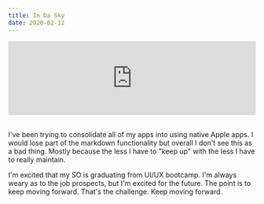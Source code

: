 ```yaml
---
title: In Da Sky
date: 2020-02-12
---
```


<iframe allow="autoplay *; encrypted-media *;" frameborder="0" height="150" style="width:100%;overflow:hidden;background:transparent;" sandbox="allow-forms allow-popups allow-same-origin allow-scripts allow-storage-access-by-user-activation allow-top-navigation-by-user-activation" src="https://embed.music.apple.com/us/album/running/1488939124?i=1488939220" ></iframe>

<br />
<br />

I've been trying to consolidate all of my apps into using native Apple apps. I would lose part of the markdown functionality
but overall I don't see this as a bad thing. Mostly because the less I have to "keep up" with the less I have to really maintain. 

I'm excited that my SO is graduating from UI/UX bootcamp. I'm always weary as to the job prospects, but I'm excited for the future. The point is to keep moving forward. That's the challenge. Keep moving forward. 
